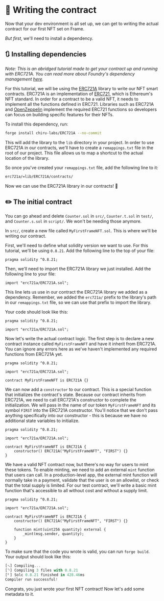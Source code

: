 # 📝 Writing the contract

Now that your dev environment is all set up, we can get to writing the actual contract for our first NFT set on Frame.

_But first_, we'll need to install a dependency.

## 🔃 Installing dependencies

_Note: This is an abridged tutorial made to get your contract up and running with ERC721A. You can read more about Foundry's dependency management [here](https://book.getfoundry.sh/projects/dependencies)._

For this tutorial, we will be using the [ERC721A](https://github.com/chiru-labs/ERC721A) library to write our NFT smart contracts.
ERC721A is an implementation of [ERC721](https://eips.ethereum.org/EIPS/eip-721), which is Ethereum's NFT standard.
In order for a contract to be a valid NFT, it needs to implement all the functions defined in ERC721.
Libraries such as ERC721A and [OpenZeppelin](https://github.com/OpenZeppelin/openzeppelin-contracts) implement the required ERC721 functions so developers can focus on building specific features for their NFTs.

To install this dependency, run:

```bash copy
forge install chiru-labs/ERC721A --no-commit
```

This will add the library to the `lib` directory in your project.
In order to use ERC721A in our contracts, we'll have to create a `remappings.txt` file in the root of our project. This file allows us to map a shortcut to the actual location of the library.

So once you've created your `remappings.txt` file, add the following line to it:

```bash copy
erc721a/=lib/ERC721A/contracts/
```

Now we can use the ERC721A library in our contracts! 🎉

## ✏️ The initial contract

You can go ahead and delete `Counter.sol` in `src/`, `Counter.t.sol` in `test/`, and `Counter.s.sol` in `script/`. We won't be needing those anymore.

In `src/`, create a new file called `MyFirstFrameNFT.sol`. This is where we'll be writing our contract.

First, we'll need to define what solidity version we want to use. For this tutorial, we'll be using `0.8.21`. Add the following line to the top of your file:

```solidity copy
pragma solidity ^0.8.21;
```

Then, we'll need to import the ERC721A library we just installed. Add the following line to your file:

```solidity copy
import "erc721a/ERC721A.sol";
```

This line lets us use in our contract the ERC721A library we added as a dependency. Remember, we added the `erc721a/` prefix to the library's path in our `remappings.txt` file, so we can use that prefix to import the library.

Your code should look like this:

```solidity copy
pragma solidity ^0.8.21;

import "erc721a/ERC721A.sol";
```

Now let's write the actual contract logic. The first step is to declare a new contract instance called `MyFirstFrameNFT` and have it inherit from ERC721A.
You can ignore any errors here as we've haven't implemented any required functions from ERC721A yet.

```solidity copy
pragma solidity ^0.8.21;

import "erc721a/ERC721A.sol";

contract MyFirstFrameNFT is ERC721A {}
```

We can now add a `constructor` to our contract. This is a special function that initializes the contract's state.
Because our contract inherits from ERC721A, we need to call ERC721A's constructor to complete the initialization.
We will pass in the name of our token `MyFirstFrameNFT` and its symbol `FIRST` into the ERC721A constructor.
You'll notice that we don't pass anything specifically into our constructor - this is because we have no additional state variables to initialize.

```solidity copy
pragma solidity ^0.8.21;

import "erc721a/ERC721A.sol";

contract MyFirstFrameNFT is ERC721A {
    constructor() ERC721A("MyFirstFrameNFT", "FIRST") {}
}
```

We have a valid NFT contract now, but there's no way for users to mint these tokens.
To enable minting, we need to add an external `mint` function that users can call.
In a production-level app, the external mint function will normally take in a payment, validate that the user is on an allowlist, or check that the total supply is limited.
For our test contract, we'll write a basic mint function that's accessible to all without cost and without a supply limit.

```solidity copy
pragma solidity ^0.8.21;

import "erc721a/ERC721A.sol";

contract MyFirstFrameNFT is ERC721A {
    constructor() ERC721A("MyFirstFrameNFT", "FIRST") {}

    function mint(uint256 quantity) external {
        _mint(msg.sender, quantity);
    }
}
```

To make sure that the code you wrote is valid, you can run `forge build`. Your output should look like this:

```ts filename="Output"
[⠢] Compiling...
[⠑] Compiling 3 files with 0.8.21
[⠃] Solc 0.8.21 finished in 428.46ms
Compiler run successful!
```

Congrats, you just wrote your first NFT contract! Now let's add some metadata to it.
